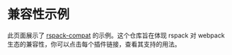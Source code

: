 
# 兼容性示例

此页面展示了 [rspack-compat](https://github.com/web-infra-dev/rspack-compat/tree/main) 的示例。这个仓库旨在体现 rspack 对 webpack 生态的兼容性，你可以点击每个插件链接，查看其支持的用法。

<CompatibleCardList></CompatibleCardList>
